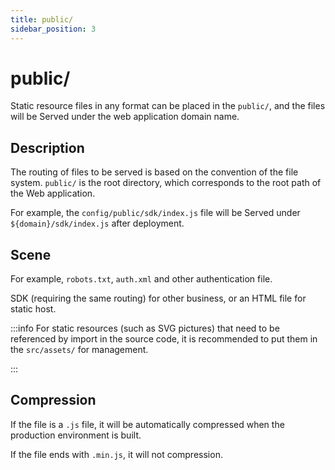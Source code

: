 ```yaml
---
title: public/
sidebar_position: 3
---
```

# public/

Static resource files in any format can be placed in the `public/`, and the files will be Served under the web application domain name.

## Description

The routing of files to be served is based on the convention of the file system. `public/` is the root directory, which corresponds to the root path of the Web application.

For example, the `config/public/sdk/index.js` file will be Served under `${domain}/sdk/index.js` after deployment.

## Scene

For example, `robots.txt`, `auth.xml` and other authentication file.

SDK (requiring the same routing) for other business, or an HTML file for static host.

:::info
For static resources (such as SVG pictures) that need to be referenced by import in the source code, it is recommended to put them in the `src/assets/` for management.

:::

## Compression

If the file is a `.js` file, it will be automatically compressed when the production environment is built.

If the file ends with `.min.js`, it will not compression.
